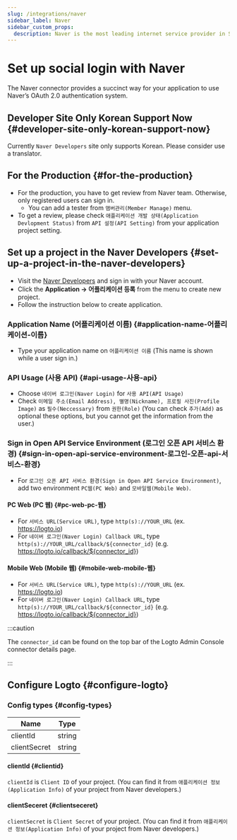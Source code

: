```yaml
---
slug: /integrations/naver
sidebar_label: Naver
sidebar_custom_props:
  description: Naver is the most leading internet service provider in South Korea.
---
```



# Set up social login with Naver

The Naver connector provides a succinct way for your application to use Naver’s OAuth 2.0 authentication system.

<GuideTip />

## Developer Site Only Korean Support Now \{#developer-site-only-korean-support-now}

Currently `Naver Developers` site only supports Korean. Please consider use a translator.

## For the Production \{#for-the-production}

- For the production, you have to get review from Naver team.
  Otherwise, only registered users can sign in.
  - You can add a tester from `맴버관리(Member Manage)` menu.
- To get a review, please check `애플리케이션 개발 상태(Application Devlopment Status)`
  from `API 설정(API Setting)` from your application project setting.

## Set up a project in the Naver Developers \{#set-up-a-project-in-the-naver-developers}

- Visit the [Naver Developers](https://developers.naver.com/main/) and sign in with your Naver account.
- Click the **Application -> 어플리케이션 등록** from the menu to create new project.
- Follow the instruction below to create application.

### Application Name (어플리케이션 이름) \{#application-name-어플리케이션-이름}

- Type your application name on `어플리케이션 이름` (This name is shown while a user sign in.)

### API Usage (사용 API) \{#api-usage-사용-api}

- Choose `네이버 로그인(Naver Login)` for `사용 API(API Usage)`
- Check `이메일 주소(Email Address), 별명(Nickname), 프로필 사진(Profile Image)` as `필수(Neccessary)` from `권한(Role)` (You can check `추가(Add)` as optional these options, but you cannot get the information from the user.)

### Sign in Open API Service Environment (로그인 오픈 API 서비스 환경) \{#sign-in-open-api-service-environment-로그인-오픈-api-서비스-환경}

- For `로그인 오픈 API 서비스 환경(Sign in Open API Service Environment)`, add two environment `PC웹(PC Web)` and `모바일웹(Mobile Web)`.

#### PC Web (PC 웹) \{#pc-web-pc-웹}

- For `서비스 URL(Service URL)`, type `http(s)://YOUR_URL` (ex. https://logto.io)
- For `네이버 로그인(Naver Login) Callback URL`, type `http(s)://YOUR_URL/callback/${connector_id}` (e.g. https://logto.io/callback/${connector_id})

#### Mobile Web (Mobile 웹) \{#mobile-web-mobile-웹}

- For `서비스 URL(Service URL)`, type `http(s)://YOUR_URL` (ex. https://logto.io)
- For `네이버 로그인(Naver Login) Callback URL`, type `http(s)://YOUR_URL/callback/${connector_id}` (e.g. https://logto.io/callback/${connector_id})

:::caution

The `connector_id` can be found on the top bar of the Logto Admin Console connector details page.

:::

## Configure Logto \{#configure-logto}

### Config types \{#config-types}

| Name         | Type   |
| ------------ | ------ |
| clientId     | string |
| clientSecret | string |

#### clientId \{#clientid}

`clientId` is `Client ID` of your project.
(You can find it from `애플리케이션 정보(Application Info)` of your project from Naver developers.)

#### clientSeceret \{#clientseceret}

`clientSecret` is `Client Secret` of your project.
(You can find it from `애플리케이션 정보(Application Info)` of your project from Naver developers.)
